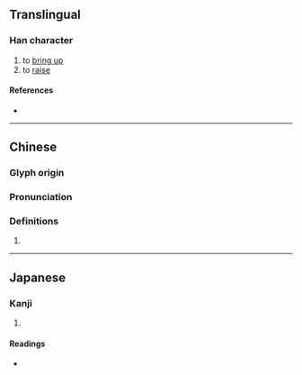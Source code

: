 {{character info/new}}
==Translingual==

===Han character===
{{Han char|rn=61|rad=心|as=10|sn=13|four=90063|canj=PYVW|ids=⿰忄畜}}

# to [[bring up]]
# to [[raise]]

====References====
* {{Han ref|kx=0397.260|dkj=11049|dj=0737.020|hdz=42339.020|uh=6149|ud=24905|bh=DD66|bd=56678}}

----

==Chinese==
{{zh-forms}}

===Glyph origin===
{{Han etym}}

===Pronunciation===
{{zh-pron
|m=xù
|c=cuk1,zuk6
|mc=y
|oc=y
|ma=
|cat=v
}}

===Definitions===
{{zh-hanzi}}

# {{rfdef|zh}}

----

==Japanese==

===Kanji===
{{ja-kanji|grade=|rs=心10}}

# {{defn|lang=ja|sort=心10}}

====Readings====
* {{ja-readings|on=[[きん]] (kin), [[きょう]] (kyō)|kun=[[おこす]] (okosu)}}